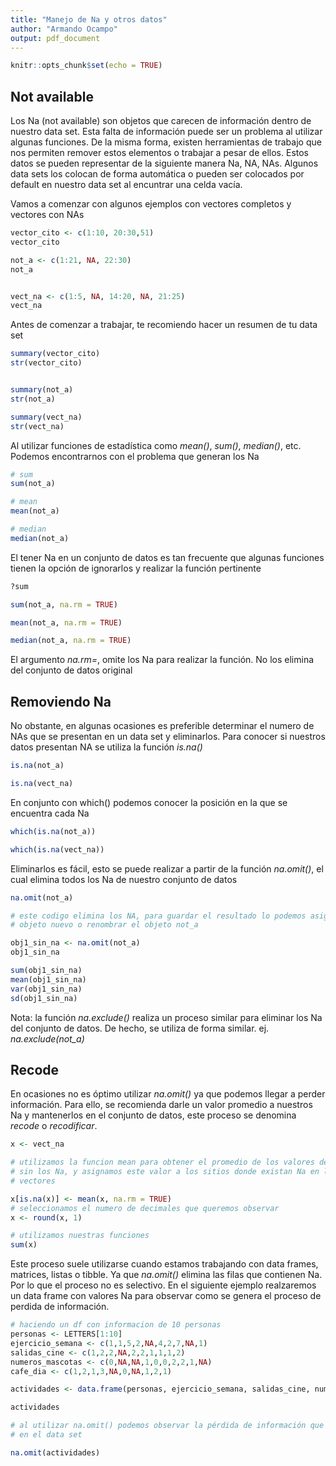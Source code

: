 ```yaml
---
title: "Manejo de Na y otros datos"
author: "Armando Ocampo"
output: pdf_document
---
```


```r
knitr::opts_chunk$set(echo = TRUE)
```

## Not available

Los Na (not available) son objetos que carecen de información dentro de nuestro data set. Esta falta de información puede ser un problema al utilizar algunas funciones. De la misma forma, existen herramientas de trabajo que nos permiten remover estos elementos o trabajar a pesar de ellos. Estos datos se pueden representar de la siguiente manera Na, NA, NAs. Algunos data sets los colocan de forma automática o pueden ser colocados por default en nuestro data set al encuntrar una celda vacía.

Vamos a comenzar con algunos ejemplos con vectores completos y vectores con NAs

```r
vector_cito <- c(1:10, 20:30,51)
vector_cito

not_a <- c(1:21, NA, 22:30)
not_a


vect_na <- c(1:5, NA, 14:20, NA, 21:25)
vect_na
```

Antes de comenzar a trabajar, te recomiendo hacer un resumen de tu data set

```r
summary(vector_cito)
str(vector_cito)


summary(not_a)
str(not_a)

summary(vect_na)
str(vect_na)
```


Al utilizar funciones de estadística como *mean()*, *sum()*, *median()*, etc. Podemos encontrarnos con el problema que generan los Na

```r
# sum
sum(not_a)

# mean
mean(not_a)

# median
median(not_a)
```

El tener Na en un conjunto de datos es tan frecuente que algunas funciones tienen la opción de ignorarlos y realizar la función pertinente

```r
?sum

sum(not_a, na.rm = TRUE)

mean(not_a, na.rm = TRUE)

median(not_a, na.rm = TRUE)
```

El argumento *na.rm=*, omite los Na para realizar la función. No los elimina del conjunto de datos original

## Removiendo Na

No obstante, en algunas ocasiones es preferible determinar el numero de NAs que se presentan en un data set y eliminarlos. Para conocer si nuestros datos presentan NA se utiliza la función *is.na()*

```r
is.na(not_a)

is.na(vect_na)
```

En conjunto con which() podemos conocer la posición en la que se encuentra cada Na

```r
which(is.na(not_a))

which(is.na(vect_na))
```

Eliminarlos es fácil, esto se puede realizar a partir de la función *na.omit()*, el cual elimina todos los Na de nuestro conjunto de datos

```r
na.omit(not_a)

# este codigo elimina los NA, para guardar el resultado lo podemos asignar a un 
# objeto nuevo o renombrar el objeto not_a

obj1_sin_na <- na.omit(not_a)
obj1_sin_na

sum(obj1_sin_na)
mean(obj1_sin_na)
var(obj1_sin_na)
sd(obj1_sin_na)
```


Nota: la función *na.exclude()* realiza un proceso similar para eliminar los Na del conjunto de datos. De hecho, se utiliza de forma similar. ej. *na.exclude(not_a)*


## Recode

En ocasiones no es óptimo utilizar *na.omit()* ya que podemos llegar a perder información. Para ello, se recomienda darle un valor promedio a nuestros Na y mantenerlos en el conjunto de datos, este proceso se denomina *recode* o *recodificar*.

```r
x <- vect_na

# utilizamos la funcion mean para obtener el promedio de los valores del vector
# sin los Na, y asignamos este valor a los sitios donde existan Na en los 
# vectores

x[is.na(x)] <- mean(x, na.rm = TRUE)
# seleccionamos el numero de decimales que queremos observar
x <- round(x, 1)

# utilizamos nuestras funciones
sum(x)
```


Este proceso suele utilizarse cuando estamos trabajando con data frames, matrices, listas o tibble. Ya que *na.omit()* elimina las filas que contienen Na. Por lo que el proceso no es selectivo. En el siguiente ejemplo realzaremos un data frame con valores Na para observar como se genera el proceso de perdida de información.

```r
# haciendo un df con informacion de 10 personas
personas <- LETTERS[1:10]
ejercicio_semana <- c(1,1,5,2,NA,4,2,7,NA,1)
salidas_cine <- c(1,2,2,NA,2,2,1,1,1,2)
numeros_mascotas <- c(0,NA,NA,1,0,0,2,2,1,NA)
cafe_dia <- c(1,2,1,3,NA,0,NA,1,2,1)

actividades <- data.frame(personas, ejercicio_semana, salidas_cine, numeros_mascotas, cafe_dia)

actividades

# al utilizar na.omit() podemos observar la pérdida de información que ocurre 
# en el data set

na.omit(actividades)
```

